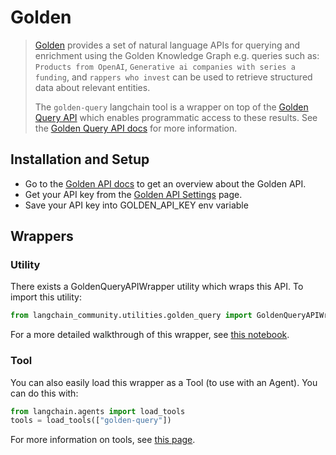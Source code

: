 # Golden

>[Golden](https://golden.com) provides a set of natural language APIs for querying and enrichment using the Golden Knowledge Graph e.g. queries such as: `Products from OpenAI`, `Generative ai companies with series a funding`, and `rappers who invest` can be used to retrieve structured data about relevant entities.
>
>The `golden-query` langchain tool is a wrapper on top of the [Golden Query API](https://docs.golden.com/reference/query-api) which enables programmatic access to these results.
>See the [Golden Query API docs](https://docs.golden.com/reference/query-api) for more information.

## Installation and Setup
- Go to the [Golden API docs](https://docs.golden.com/) to get an overview about the Golden API.
- Get your API key from the [Golden API Settings](https://golden.com/settings/api) page.
- Save your API key into GOLDEN_API_KEY env variable

## Wrappers

### Utility

There exists a GoldenQueryAPIWrapper utility which wraps this API. To import this utility:

```python
from langchain_community.utilities.golden_query import GoldenQueryAPIWrapper
```

For a more detailed walkthrough of this wrapper, see [this notebook](/docs/integrations/tools/golden_query).

### Tool

You can also easily load this wrapper as a Tool (to use with an Agent).
You can do this with:
```python
from langchain.agents import load_tools
tools = load_tools(["golden-query"])
```

For more information on tools, see [this page](/docs/how_to/tools).
